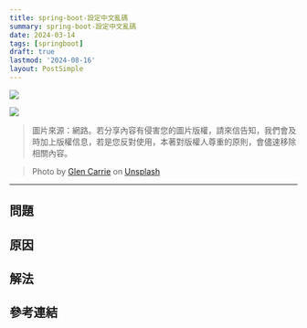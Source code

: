 ```yaml
---
title: spring-boot-設定中文亂碼
summary: spring-boot-設定中文亂碼
date: 2024-03-14
tags: [springboot]
draft: true
lastmod: '2024-08-16'
layout: PostSimple
---
```


![](./cover.webp)

![](./01.webp)

> 圖片來源：網路。若分享內容有侵害您的圖片版權，請來信告知，我們會及時加上版權信息，若是您反對使用，本著對版權人尊重的原則，會儘速移除相關內容。

> Photo by [Glen Carrie](https://unsplash.com/@glencarrie?utm_content=creditCopyText&utm_medium=referral&utm_source=unsplash) on [Unsplash](https://unsplash.com/photos/white-and-black-printer-paper-oHoBIbDj7lo?utm_content=creditCopyText&utm_medium=referral&utm_source=unsplash)

---

## 問題

## 原因

## 解法

## 參考連結
